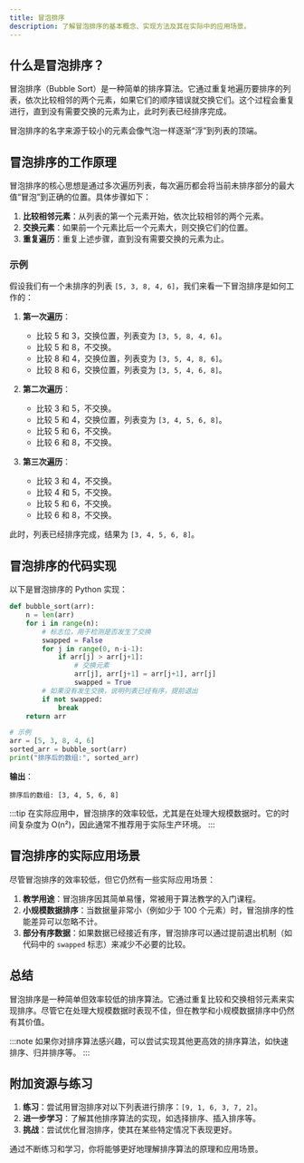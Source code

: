 ```yaml
---
title: 冒泡排序
description: 了解冒泡排序的基本概念、实现方法及其在实际中的应用场景。
---
```


## 什么是冒泡排序？

冒泡排序（Bubble Sort）是一种简单的排序算法。它通过重复地遍历要排序的列表，依次比较相邻的两个元素，如果它们的顺序错误就交换它们。这个过程会重复进行，直到没有需要交换的元素为止，此时列表已经排序完成。

冒泡排序的名字来源于较小的元素会像气泡一样逐渐“浮”到列表的顶端。

## 冒泡排序的工作原理

冒泡排序的核心思想是通过多次遍历列表，每次遍历都会将当前未排序部分的最大值“冒泡”到正确的位置。具体步骤如下：

1. **比较相邻元素**：从列表的第一个元素开始，依次比较相邻的两个元素。
2. **交换元素**：如果前一个元素比后一个元素大，则交换它们的位置。
3. **重复遍历**：重复上述步骤，直到没有需要交换的元素为止。

### 示例

假设我们有一个未排序的列表 `[5, 3, 8, 4, 6]`，我们来看一下冒泡排序是如何工作的：

1. **第一次遍历**：
   - 比较 5 和 3，交换位置，列表变为 `[3, 5, 8, 4, 6]`。
   - 比较 5 和 8，不交换。
   - 比较 8 和 4，交换位置，列表变为 `[3, 5, 4, 8, 6]`。
   - 比较 8 和 6，交换位置，列表变为 `[3, 5, 4, 6, 8]`。

2. **第二次遍历**：
   - 比较 3 和 5，不交换。
   - 比较 5 和 4，交换位置，列表变为 `[3, 4, 5, 6, 8]`。
   - 比较 5 和 6，不交换。
   - 比较 6 和 8，不交换。

3. **第三次遍历**：
   - 比较 3 和 4，不交换。
   - 比较 4 和 5，不交换。
   - 比较 5 和 6，不交换。
   - 比较 6 和 8，不交换。

此时，列表已经排序完成，结果为 `[3, 4, 5, 6, 8]`。

## 冒泡排序的代码实现

以下是冒泡排序的 Python 实现：

```python
def bubble_sort(arr):
    n = len(arr)
    for i in range(n):
        # 标志位，用于检测是否发生了交换
        swapped = False
        for j in range(0, n-i-1):
            if arr[j] > arr[j+1]:
                # 交换元素
                arr[j], arr[j+1] = arr[j+1], arr[j]
                swapped = True
        # 如果没有发生交换，说明列表已经有序，提前退出
        if not swapped:
            break
    return arr

# 示例
arr = [5, 3, 8, 4, 6]
sorted_arr = bubble_sort(arr)
print("排序后的数组:", sorted_arr)
```

**输出**：
```
排序后的数组: [3, 4, 5, 6, 8]
```

:::tip
在实际应用中，冒泡排序的效率较低，尤其是在处理大规模数据时。它的时间复杂度为 O(n²)，因此通常不推荐用于实际生产环境。
:::

## 冒泡排序的实际应用场景

尽管冒泡排序的效率较低，但它仍然有一些实际应用场景：

1. **教学用途**：冒泡排序因其简单易懂，常被用于算法教学的入门课程。
2. **小规模数据排序**：当数据量非常小（例如少于 100 个元素）时，冒泡排序的性能差异可以忽略不计。
3. **部分有序数据**：如果数据已经接近有序，冒泡排序可以通过提前退出机制（如代码中的 `swapped` 标志）来减少不必要的比较。

## 总结

冒泡排序是一种简单但效率较低的排序算法。它通过重复比较和交换相邻元素来实现排序。尽管它在处理大规模数据时表现不佳，但在教学和小规模数据排序中仍然有其价值。

:::note
如果你对排序算法感兴趣，可以尝试实现其他更高效的排序算法，如快速排序、归并排序等。
:::

## 附加资源与练习

1. **练习**：尝试用冒泡排序对以下列表进行排序：`[9, 1, 6, 3, 7, 2]`。
2. **进一步学习**：了解其他排序算法的实现，如选择排序、插入排序等。
3. **挑战**：尝试优化冒泡排序，使其在某些特定情况下表现更好。

通过不断练习和学习，你将能够更好地理解排序算法的原理和应用场景。